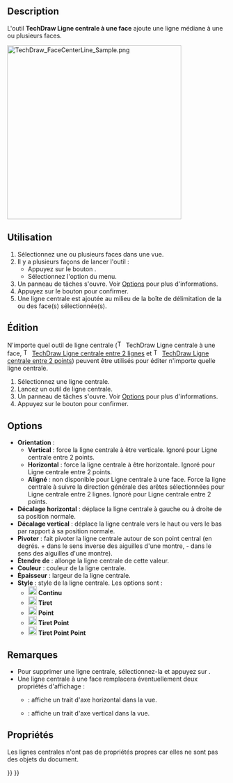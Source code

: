 <languages/>

{{Docnav/fr
|[[TechDraw_Quadrants/fr|Sommets quadrants]]
|[[TechDraw_2LineCenterLine/fr|Ligne centrale entre 2 arêtes]]
|[[TechDraw_Workbench/fr|Atelier TechDraw]]
|IconL=TechDraw_Quadrants.svg
|IconR=TechDraw_2LineCenterLine.svg
|IconC=Workbench_TechDraw.svg
}}

{{GuiCommand/fr
|Name=TechDraw FaceCenterLine
|Name/fr=TechDraw Ligne centrale à une face
|MenuLocation=TechDraw → Ajouter des lignes → Ajouter une ligne centrale à des faces
|Workbenches=[[TechDraw_Workbench/fr|TechDraw]]
|Version=0.19
|SeeAlso=[[TechDraw_CosmeticVertex/fr|TechDraw Sommet cosmétique]], [[TechDraw_2LineCenterLine/fr|TechDrawAdd Ligne centrale entre 2 lignes]], [[TechDraw_2PointCenterLine/fr|TechDraw Ligne centrale entre 2 sommets]], [[TechDraw_CosmeticEraser/fr|TechDraw Gomme]]
}}

==Description==

L'outil '''TechDraw Ligne centrale à une face''' ajoute une ligne médiane à une ou plusieurs faces.

[[Image:TechDraw_FaceCenterLine_Sample.png|400px]]
{{Caption|Ligne centrale ajoutée a une face}}

<span id="Usage_create"></span>
==Utilisation==

# Sélectionnez une ou plusieurs faces dans une vue.
# Il y a plusieurs façons de lancer l'outil :
#* Appuyez sur le bouton {{Button|[[Image:TechDraw_FaceCenterLine.svg|16px]] [[TechDraw_FaceCenterLine/fr|Ajouter une ligne centrale à des faces]]}}.
#* Sélectionnez l'option {{MenuCommand|TechDraw → Ajouter des lignes → [[Image:TechDraw_FaceCenterLine.svg|16px]] Ajouter une ligne centrale à des faces}} du menu.
# Un panneau de tâches s'ouvre. Voir [[#Options|Options]] pour plus d'informations.
# Appuyez sur le bouton {{Button|OK}} pour confirmer.
# Une ligne centrale est ajoutée au milieu de la boîte de délimitation de la ou des face(s) sélectionnée(s).

<span id="Usage_edit"></span>
==Édition==

N'importe quel outil de ligne centrale ([[Image:TechDraw_FaceCenterLine.svg|16px]] TechDraw Ligne centrale à une face, [[Image:TechDraw_2LineCenterLine.svg|16px]] [[TechDraw_2LineCenterLine/fr|TechDraw Ligne centrale entre 2 lignes]] et [[Image:TechDraw_2PointCenterLine.svg|16px]] [[TechDraw_2PointCenterLine/fr|TechDraw Ligne centrale entre 2 points]]) peuvent être utilisés pour éditer n'importe quelle ligne centrale.

# Sélectionnez une ligne centrale.
# Lancez un outil de ligne centrale.
# Un panneau de tâches s'ouvre. Voir [[#Options|Options]] pour plus d'informations.
# Appuyez sur le bouton {{Button|OK}} pour confirmer.

==Options==

* '''Orientation''' : 
** '''Vertical''' : force la ligne centrale à être verticale. Ignoré pour Ligne centrale entre 2 points.
** '''Horizontal''' : force la ligne centrale à être horizontale. Ignoré pour Ligne centrale entre 2 points.
** '''Aligné''' : non disponible pour Ligne centrale à une face. Force la ligne centrale à suivre la direction générale des arêtes sélectionnées pour Ligne centrale entre 2 lignes. Ignoré pour Ligne centrale entre 2 points.
* '''Décalage horizontal''' : déplace la ligne centrale à gauche ou à droite de sa position normale.
* '''Décalage vertical''' : déplace la ligne centrale vers le haut ou vers le bas par rapport à sa position normale.
* '''Pivoter''' : fait pivoter la ligne centrale autour de son point central (en degrés. + dans le sens inverse des aiguilles d'une montre, - dans le sens des aiguilles d'une montre).
* '''Étendre de''' : allonge la ligne centrale de cette valeur.
* '''Couleur''' : couleur de la ligne centrale.
* '''Épaisseur''' : largeur de la ligne centrale.
* '''Style''' : style de la ligne centrale. Les options sont :
** [[Image:Continuous-line.svg|20px]] '''Continu'''
** [[Image:Dash-line.svg|20px]] '''Tiret'''
** [[Image:Dot-line.svg|20px]] '''Point'''
** [[Image:DashDot-line.svg|20px]] '''Tiret Point'''
** [[Image:DashDotDot-line.svg|20px]] '''Tiret Point Point'''

<span id="Notes"></span>
==Remarques==

* Pour supprimer une ligne centrale, sélectionnez-la et appuyez sur {{KEY|Supprimer}}. {{Version/fr|1.0}}
* Une ligne centrale à une face remplacera éventuellement deux propriétés d'affichage :
** {{PropertyView|HorizCenterLine}} : affiche un trait d'axe horizontal dans la vue.
** {{PropertyView|VertCenterLine}} : affiche un trait d'axe vertical dans la vue.

<span id="Properties"></span>
==Propriétés==

Les lignes centrales n'ont pas de propriétés propres car elles ne sont pas des objets du document.


{{Docnav/fr
|[[TechDraw_Quadrants/fr|Sommets quadrants]]
|[[TechDraw_2LineCenterLine/fr|Ligne centrale entre 2 arêtes]]
|[[TechDraw_Workbench/fr|Atelier TechDraw]]
|IconL=TechDraw_Quadrants.svg
|IconR=TechDraw_2LineCenterLine.svg
|IconC=Workbench_TechDraw.svg
}}

{{TechDraw Tools navi{{#translation:}}}}
{{Userdocnavi{{#translation:}}}}